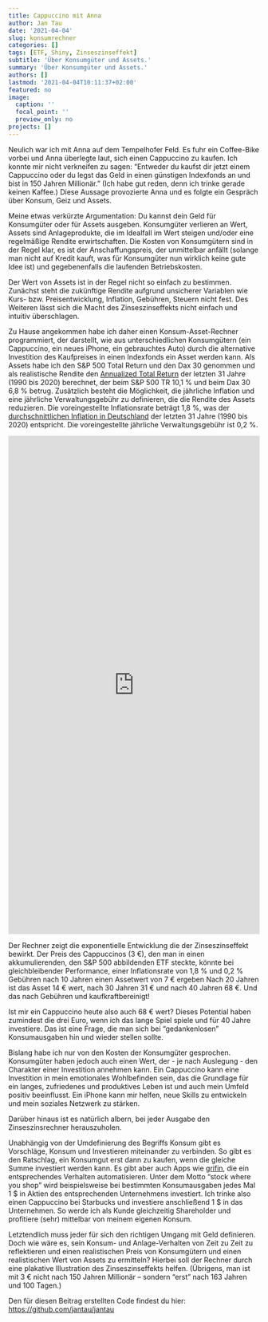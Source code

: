```yaml
---
title: Cappuccino mit Anna
author: Jan Tau
date: '2021-04-04'
slug: konsumrechner
categories: []
tags: [ETF, Shiny, Zinseszinseffekt]
subtitle: 'Über Konsumgüter und Assets.'
summary: 'Über Konsumgüter und Assets.'
authors: []
lastmod: '2021-04-04T10:11:37+02:00'
featured: no
image:
  caption: ''
  focal_point: ''
  preview_only: no
projects: []
---
```


Neulich war ich mit Anna auf dem Tempelhofer Feld. Es fuhr ein Coffee-Bike vorbei und Anna überlegte laut, sich einen Cappuccino zu kaufen. Ich konnte mir nicht verkneifen zu sagen: "Entweder du kaufst dir jetzt einem Cappuccino oder du legst das Geld in einen günstigen Indexfonds an und bist in 150 Jahren Millionär." (Ich habe  gut reden, denn ich trinke gerade keinen Kaffee.) Diese Aussage provozierte Anna und es folgte ein Gespräch über Konsum, Geiz und Assets.

Meine etwas verkürzte Argumentation: Du kannst dein Geld für Konsumgüter oder für Assets ausgeben. Konsumgüter verlieren an Wert, Assets sind Anlageprodukte, die im Idealfall im Wert steigen und/oder eine regelmäßige Rendite erwirtschaften. Die Kosten von Konsumgütern sind in der Regel klar, es ist der Anschaffungspreis, der unmittelbar anfällt (solange man nicht auf Kredit kauft, was für Konsumgüter nun wirklich keine gute Idee ist) und gegebenenfalls die laufenden Betriebskosten. 

Der Wert von Assets ist in der Regel nicht so einfach zu bestimmen. Zunächst steht die zukünftige Rendite aufgrund unsicherer Variablen wie Kurs- bzw. Preisentwicklung, Inflation, Gebühren, Steuern nicht fest. Des Weiteren lässt sich die Macht des Zinseszinseffekts nicht einfach und intuitiv überschlagen.

Zu Hause angekommen habe ich daher einen Konsum-Asset-Rechner programmiert, der darstellt, wie aus unterschiedlichen Konsumgütern (ein Cappuccino, ein neues iPhone, ein gebrauchtes Auto) durch die alternative Investition des Kaufpreises in einen Indexfonds ein Asset werden kann. Als Assets habe ich den S&P 500 Total Return und den Dax 30 genommen und als realistische Rendite den [Annualized Total Return](https://www.investopedia.com/terms/a/annualized-total-return.asp) der letzten 31 Jahre (1990 bis 2020) berechnet, der beim S&P 500 TR 10,1 % und beim Dax 30 6,8 % betrug. Zusätzlich besteht die Möglichkeit, die jährliche Inflation und eine jährliche Verwaltungsgebühr zu definieren, die die Rendite des Assets reduzieren. Die voreingestellte Inflationsrate beträgt 1,8 %, was der [durchschnittlichen Inflation in Deutschland](https://www.laenderdaten.info/Europa/Deutschland/inflationsraten.php) der letzten 31 Jahre (1990 bis 2020) entspricht. Die voreingestellte jährliche Verwaltungsgebühr ist 0,2 %.

<iframe height="1000" width="100%" frameborder="no" src="https://jantau.shinyapps.io/cappuccino/"> </iframe>

Der Rechner zeigt die exponentielle Entwicklung die der Zinseszinseffekt bewirkt. Der Preis des Cappuccinos (3 €), den man in einen akkumulierenden, den S&P 500 abbildenden ETF steckte, könnte bei gleichbleibender Performance, einer Inflationsrate von 1,8 % und 0,2 % Gebühren nach 10 Jahren einen Assetwert von 7 € ergeben Nach 20 Jahren ist das Asset 14 € wert, nach 30  Jahren 31 € und nach 40 Jahren 68 €. Und das nach Gebühren und kaufkraftbereinigt!

Ist mir ein Cappuccino heute also auch 68 € wert? Dieses Potential haben zumindest die drei Euro, wenn ich das lange Spiel spiele und für 40 Jahre investiere. Das ist eine Frage, die man sich bei "gedankenlosen" Konsumausgaben hin und wieder stellen sollte. 

Bislang habe ich nur von den Kosten der Konsumgüter gesprochen. Konsumgüter haben jedoch auch einen Wert, der - je nach Auslegung - den Charakter einer Investition annehmen kann. Ein Cappuccino kann eine Investition in mein emotionales Wohlbefinden sein, das die Grundlage für ein langes, zufriedenes und produktives Leben ist und auch mein Umfeld positiv beeinflusst. Ein iPhone kann mir helfen, neue Skills zu entwickeln und mein soziales Netzwerk zu stärken. 

Darüber hinaus ist es natürlich albern, bei jeder Ausgabe den Zinseszinsrechner herauszuholen.

Unabhängig von der Umdefinierung des Begriffs Konsum gibt es Vorschläge, Konsum und Investieren miteinander zu verbinden. So gibt es den Ratschlag, ein Konsumgut erst dann zu kaufen, wenn die gleiche Summe investiert werden kann. Es gibt aber auch Apps wie [grifin](https://www.grifin.com){target="_blank"}, die ein entsprechendes Verhalten automatisieren. Unter dem Motto "stock where you shop" wird beispielsweise bei bestimmten Konsumausgaben jedes Mal 1 \$ in Aktien des entsprechenden Unternehmens investiert. Ich trinke also einen Cappuccino bei Starbucks und investiere anschließend 1 \$ in das Unternehmen. So werde ich als Kunde gleichzeitig Shareholder und profitiere (sehr) mittelbar von meinem eigenen Konsum.

Letztendlich muss jeder für sich den richtigen Umgang mit Geld definieren. Doch wie wäre es, sein Konsum- und Anlage-Verhalten von Zeit zu Zeit zu reflektieren und einen realistischen Preis von Konsumgütern und einen realistischen Wert von Assets zu ermitteln? Hierbei soll der Rechner durch eine plakative Illustration des Zinseszinseffekts helfen. (Übrigens, man ist mit 3 € nicht nach 150 Jahren Millionär – sondern "erst" nach 163 Jahren und 100 Tagen.)

Den für diesen Beitrag erstellten Code findest du hier: [https://github.com/jantau/jantau](https://github.com/jantau/jantau/tree/main/content/post){target="_blank"}
